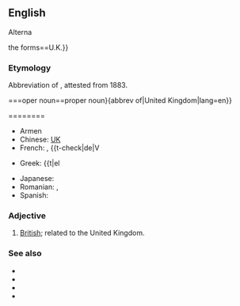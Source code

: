 {{also|uk|uK|.uk|-uk|ük|U.K.|-ük|Appendix:Variations of "uk"}}

==English==

Alterna


the forms==U.K.}}

===Etymology===
Abbreviation of {{m|en|United Kingdom}}, attested from 1883.

===oper noun==proper noun}{abbrev of|United Kingdom|lang=en}}

========
{{trans-top|Abbreviation of United Kingdom}}
* Armen{{t|hy|ՄԹ}}
* Chinese: [[UK]]
* French: {{t|de|V. K.|n}}, {{t-check|de|V
{{trans-mid}}
* Greek: {{t|el

* Japanese: {{t+|ja|UK}}
* Romanian: {{t|ro|R.U.|n}}, {{t|

ro|RU|n}}
* Spanish: {{t|es|R.U.|m}}
{{trans-bottom}}

===Adjective===
{{en-adj|?}}

# [[British]]; related to the United Kingdom.

===See also===
* {{l|en|United Kingdom of Great Britain}}
* {{l|en|United Kingdom of Great Britain and Ireland}}
* {{l|en|United Kingdom of Great Britain and Northern Ireland}}
* {{l|en|British Isles}}